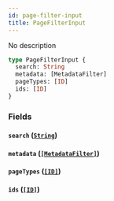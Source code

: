 ```yaml
---
id: page-filter-input
title: PageFilterInput
---
```


No description

```graphql
type PageFilterInput {
  search: String
  metadata: [MetadataFilter]
  pageTypes: [ID]
  ids: [ID]
}
```

### Fields

#### `search` ([`String`](../../../developer/api-reference/scalars/string))

#### `metadata` ([`[MetadataFilter]`](../../../developer/api-reference/inputs/metadata-filter))

#### `pageTypes` ([`[ID]`](../../../developer/api-reference/scalars/id))

#### `ids` ([`[ID]`](../../../developer/api-reference/scalars/id))
